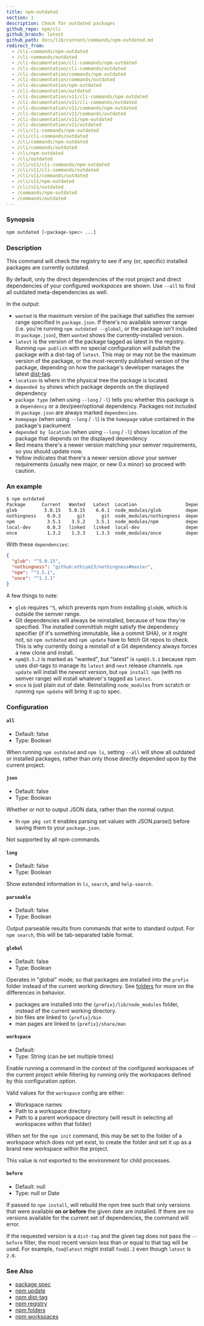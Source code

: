 ```yaml
---
title: npm-outdated
section: 1
description: Check for outdated packages
github_repo: npm/cli
github_branch: latest
github_path: docs/lib/content/commands/npm-outdated.md
redirect_from:
  - /cli-commands/npm-outdated
  - /cli-commands/outdated
  - /cli-documentation/cli-commands/npm-outdated
  - /cli-documentation/cli-commands/outdated
  - /cli-documentation/commands/npm-outdated
  - /cli-documentation/commands/outdated
  - /cli-documentation/npm-outdated
  - /cli-documentation/outdated
  - /cli-documentation/v11/cli-commands/npm-outdated
  - /cli-documentation/v11/cli-commands/outdated
  - /cli-documentation/v11/commands/npm-outdated
  - /cli-documentation/v11/commands/outdated
  - /cli-documentation/v11/npm-outdated
  - /cli-documentation/v11/outdated
  - /cli/cli-commands/npm-outdated
  - /cli/cli-commands/outdated
  - /cli/commands/npm-outdated
  - /cli/commands/outdated
  - /cli/npm-outdated
  - /cli/outdated
  - /cli/v11/cli-commands/npm-outdated
  - /cli/v11/cli-commands/outdated
  - /cli/v11/commands/outdated
  - /cli/v11/npm-outdated
  - /cli/v11/outdated
  - /commands/npm-outdated
  - /commands/outdated
---
```


### Synopsis

```bash
npm outdated [<package-spec> ...]
```

### Description

This command will check the registry to see if any (or, specific) installed packages are currently outdated.

By default, only the direct dependencies of the root project and direct dependencies of your configured _workspaces_ are shown. Use `--all` to find all outdated meta-dependencies as well.

In the output:

- `wanted` is the maximum version of the package that satisfies the semver range specified in `package.json`. If there's no available semver range (i.e. you're running `npm outdated --global`, or the package isn't included in `package.json`), then `wanted` shows the currently-installed version.
- `latest` is the version of the package tagged as latest in the registry. Running `npm publish` with no special configuration will publish the package with a dist-tag of `latest`. This may or may not be the maximum version of the package, or the most-recently published version of the package, depending on how the package's developer manages the latest [dist-tag](/cli/v11/commands/npm-dist-tag).
- `location` is where in the physical tree the package is located.
- `depended by` shows which package depends on the displayed dependency
- `package type` (when using `--long` / `-l`) tells you whether this package is a `dependency` or a dev/peer/optional dependency. Packages not included in `package.json` are always marked `dependencies`.
- `homepage` (when using `--long` / `-l`) is the `homepage` value contained in the package's packument
- `depended by location` (when using `--long` / `-l`) shows location of the package that depends on the displayed dependency
- Red means there's a newer version matching your semver requirements, so you should update now.
- Yellow indicates that there's a newer version _above_ your semver requirements (usually new major, or new 0.x minor) so proceed with caution.

### An example

```bash
$ npm outdated
Package      Current   Wanted   Latest  Location                  Depended by
glob          5.0.15   5.0.15    6.0.1  node_modules/glob         dependent-package-name
nothingness    0.0.3      git      git  node_modules/nothingness  dependent-package-name
npm            3.5.1    3.5.2    3.5.1  node_modules/npm          dependent-package-name
local-dev      0.0.3   linked   linked  local-dev                 dependent-package-name
once           1.3.2    1.3.3    1.3.3  node_modules/once         dependent-package-name
```

With these `dependencies`:

```json
{
  "glob": "^5.0.15",
  "nothingness": "github:othiym23/nothingness#master",
  "npm": "^3.5.1",
  "once": "^1.3.1"
}
```

A few things to note:

- `glob` requires `^5`, which prevents npm from installing `glob@6`, which is outside the semver range.
- Git dependencies will always be reinstalled, because of how they're specified. The installed committish might satisfy the dependency specifier (if it's something immutable, like a commit SHA), or it might not, so `npm outdated` and `npm update` have to fetch Git repos to check. This is why currently doing a reinstall of a Git dependency always forces a new clone and install.
- `npm@3.5.2` is marked as "wanted", but "latest" is `npm@3.5.1` because npm uses dist-tags to manage its `latest` and `next` release channels. `npm update` will install the _newest_ version, but `npm install npm` (with no semver range) will install whatever's tagged as `latest`.
- `once` is just plain out of date. Reinstalling `node_modules` from scratch or running `npm update` will bring it up to spec.

### Configuration

#### `all`

- Default: false
- Type: Boolean

When running `npm outdated` and `npm ls`, setting `--all` will show all outdated or installed packages, rather than only those directly depended upon by the current project.

#### `json`

- Default: false
- Type: Boolean

Whether or not to output JSON data, rather than the normal output.

- In `npm pkg set` it enables parsing set values with JSON.parse() before saving them to your `package.json`.

Not supported by all npm commands.

#### `long`

- Default: false
- Type: Boolean

Show extended information in `ls`, `search`, and `help-search`.

#### `parseable`

- Default: false
- Type: Boolean

Output parseable results from commands that write to standard output. For `npm search`, this will be tab-separated table format.

#### `global`

- Default: false
- Type: Boolean

Operates in "global" mode, so that packages are installed into the `prefix` folder instead of the current working directory. See [folders](/cli/v11/configuring-npm/folders) for more on the differences in behavior.

- packages are installed into the `{prefix}/lib/node_modules` folder, instead of the current working directory.
- bin files are linked to `{prefix}/bin`
- man pages are linked to `{prefix}/share/man`

#### `workspace`

- Default:
- Type: String (can be set multiple times)

Enable running a command in the context of the configured workspaces of the current project while filtering by running only the workspaces defined by this configuration option.

Valid values for the `workspace` config are either:

- Workspace names
- Path to a workspace directory
- Path to a parent workspace directory (will result in selecting all workspaces within that folder)

When set for the `npm init` command, this may be set to the folder of a workspace which does not yet exist, to create the folder and set it up as a brand new workspace within the project.

This value is not exported to the environment for child processes.

#### `before`

- Default: null
- Type: null or Date

If passed to `npm install`, will rebuild the npm tree such that only versions that were available **on or before** the given date are installed. If there are no versions available for the current set of dependencies, the command will error.

If the requested version is a `dist-tag` and the given tag does not pass the `--before` filter, the most recent version less than or equal to that tag will be used. For example, `foo@latest` might install `foo@1.2` even though `latest` is `2.0`.

### See Also

- [package spec](/cli/v11/using-npm/package-spec)
- [npm update](/cli/v11/commands/npm-update)
- [npm dist-tag](/cli/v11/commands/npm-dist-tag)
- [npm registry](/cli/v11/using-npm/registry)
- [npm folders](/cli/v11/configuring-npm/folders)
- [npm workspaces](/cli/v11/using-npm/workspaces)
